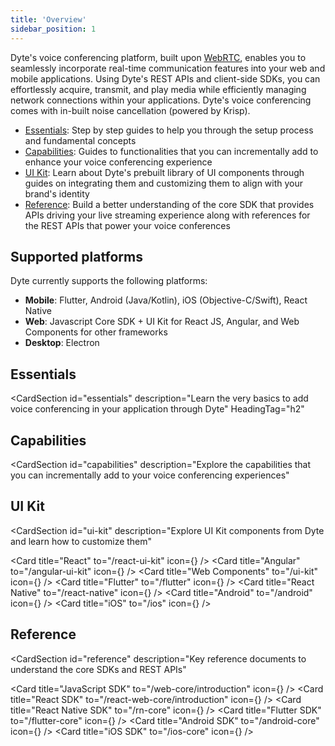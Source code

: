 ```yaml
---
title: 'Overview'
sidebar_position: 1
---
```


Dyte's voice conferencing platform, built upon [WebRTC](https://dyte.io/blog/webrtc/), enables you to seamlessly incorporate real-time communication features into your web and mobile applications. Using Dyte's REST APIs and client-side SDKs, you can effortlessly acquire, transmit, and play media while efficiently managing network connections within your applications. Dyte's voice conferencing comes with in-built noise cancellation (powered by Krisp).

- [Essentials](#essentials): Step by step guides to help you through the setup process and fundamental concepts
- [Capabilities](#capabilities): Guides to functionalities that you can incrementally add to enhance your voice conferencing experience
- [UI Kit](#ui-kit): Learn about Dyte's prebuilt library of UI components through guides on integrating them and customizing them to align with your brand's identity
- [Reference](#reference): Build a better understanding of the core SDK that provides APIs driving your live streaming experience along with references for the REST APIs that power your voice conferences

## Supported platforms

Dyte currently supports the following platforms:

- **Mobile**: Flutter, Android (Java/Kotlin), iOS (Objective-C/Swift), React Native
- **Web**: Javascript Core SDK + UI Kit for React JS, Angular, and Web Components for other frameworks
- **Desktop**: Electron

## Essentials

<CardSection
  id="essentials"
  description="Learn the very basics to add voice conferencing in your application through Dyte"
  HeadingTag="h2"
>
  <Card
    title="Concepts"
    to="./concepts"
    description="Learn about the architecture, design and basic concepts behind Dyte"
  />
  <Card
    title="Server Setup"
    to="./build-voice-app"
    description="Steps to access Dyte's REST API"
  />
  <Card
    title="Client Setup"
    to="./client-setup"
    description="Set up and configure your client to integrate voice calls "
  />
</CardSection>

## Capabilities

<CardSection
  id="capabilities"
  description="Explore the capabilities that you can incrementally add to your voice conferencing experiences"
>
  <Card
    title="Recording"
    to="/guides/capabilities/recording/recording-overview"
    description="Understand and leverage Dyte's recording capabilities"
  />
  <Card
    title="Chat"
    to="/web-core/chat/introduction"
    description="Build real-time chat for users in the voice call"
  />
  <Card
    title="Polls"
    to="/web-core/polls/introduction"
    description="Integrate polls within your video calls"
  />
  <Card
    title="Breakout rooms"
    to="/guides/capabilities/breakoutroom/create-breakout-rooms"
    description="Create breakout rooms to split users into smaller groups within a meeting"
  />
  <Card
    title="Audio filters"
    to="https://dyte.io/blog/streams-blog/"
    description="Guide to create custom audio filters for your voice calls using middlewares"
  />
  <Card
    title="Multi Screen Share"
    to="/web-core/local-user/introduction#enable--disable-screen-share"
    description="Enable screen sharing for users in a voice conference"
  />
  <Card
    title="Transcription"
    to="https://dyte.io/blog/audio-transcriptions-video-meeting/"
    description="Guide to enable transcription on Dyte voice conferencing using Google STT"
  />
</CardSection>

## UI Kit

<CardSection
  id="ui-kit"
  description="Explore UI Kit components from Dyte and learn how to customize them"
>
  <Card title="React" to="/react-ui-kit" icon={<ReactIcon />} />
  <Card title="Angular" to="/angular-ui-kit" icon={<AngularIcon />} />
  <Card title="Web Components" to="/ui-kit" icon={<HTMLIcon />} />
  <Card title="Flutter" to="/flutter" icon={<FlutterIcon />} />
  <Card title="React Native" to="/react-native" icon={<ReactIcon />} />
  <Card title="Android" to="/android" icon={<KotlinIcon />} />
  <Card title="iOS" to="/ios" icon={<SwiftIcon />} />
</CardSection>

## Reference

<CardSection
  id="reference"
  description="Key reference documents to understand the core SDKs and REST APIs"
>
  <Card
    title="REST API Quickstart"
    to="/guides/rest-apis/quickstart"
    description="Understand how to get started with using Dyte's APIs"
  />
  <Card
    title="REST API Reference"
    to="/api/"
    description="Explore all the Dyte APIs you can make use of"
  />
  <Card title="JavaScript SDK" to="/web-core/introduction" icon={<JSIcon />} />
  <Card
    title="React SDK"
    to="/react-web-core/introduction"
    icon={<ReactIcon />}
  />
  <Card title="React Native SDK" to="/rn-core" icon={<ReactIcon />} />
  <Card title="Flutter SDK" to="/flutter-core" icon={<FlutterIcon />} />
  <Card title="Android SDK" to="/android-core" icon={<KotlinIcon />} />
  <Card title="iOS SDK" to="/ios-core" icon={<SwiftIcon />} />
</CardSection>
